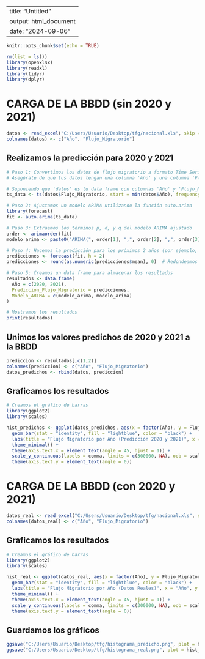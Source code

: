 
---
title: "Untitled"
output: html_document
date: "2024-09-06"
---

```{r setup, include=FALSE}
knitr::opts_chunk$set(echo = TRUE)
```

```{r}
rm(list = ls())
library(openxlsx) 
library(readxl)
library(tidyr)
library(dplyr)
```

# CARGA DE LA BBDD (sin 2020 y 2021)
```{r}
datos <- read_excel("C:/Users/Usuario/Desktop/tfg/nacional.xls", skip = 7, n_max = 12)
colnames(datos) <- c("Año", "Flujo_Migratorio")
```
## Realizamos la predicción para 2020 y 2021
```{r}
# Paso 1: Convertimos los datos de flujo migratorio a formato Time Series
# Asegúrate de que tus datos tengan una columna 'Año' y una columna 'Flujo_Migratorio'

# Suponiendo que 'datos' es tu data frame con columnas 'Año' y 'Flujo_Migratorio'
ts_data <- ts(datos$Flujo_Migratorio, start = min(datos$Año), frequency = 1)

# Paso 2: Ajustamos un modelo ARIMA utilizando la función auto.arima
library(forecast)
fit <- auto.arima(ts_data)

# Paso 3: Extraemos los términos p, d, y q del modelo ARIMA ajustado
order <- arimaorder(fit)
modelo_arima <- paste0("ARIMA(", order[1], ",", order[2], ",", order[3], ")")

# Paso 4: Hacemos la predicción para los próximos 2 años (por ejemplo, 2020 y 2021)
predicciones <- forecast(fit, h = 2)
predicciones <- round(as.numeric(predicciones$mean), 0)  # Redondeamos las predicciones

# Paso 5: Creamos un data frame para almacenar los resultados
resultados <- data.frame(
  Año = c(2020, 2021), 
  Prediccion_Flujo_Migratorio = predicciones,
  Modelo_ARIMA = c(modelo_arima, modelo_arima)
)

# Mostramos los resultados
print(resultados)
```

## Unimos los valores predichos de 2020 y 2021 a la BBDD
```{r}
prediccion <- resultados[,c(1,2)]
colnames(prediccion) <- c("Año", "Flujo_Migratorio")
datos_predichos <- rbind(datos, prediccion)
```

## Graficamos los resultados
```{r}
# Creamos el gráfico de barras
library(ggplot2)
library(scales)

hist_predichos <- ggplot(datos_predichos, aes(x = factor(Año), y = Flujo_Migratorio)) + 
  geom_bar(stat = "identity", fill = "lightblue", color = "black") +  
  labs(title = "Flujo Migratorio por Año (Predicción 2020 y 2021)", x = "Año", y = "Flujo Migratorio") +  
  theme_minimal() +  
  theme(axis.text.x = element_text(angle = 45, hjust = 1)) + 
  scale_y_continuous(labels = comma, limits = c(300000, NA), oob = scales::rescale_none) +  
  theme(axis.text.y = element_text(angle = 0))
```

# CARGA DE LA BBDD (con 2020 y 2021)
```{r}
datos_real <- read_excel("C:/Users/Usuario/Desktop/tfg/nacional.xls", skip = 7, n_max = 14)
colnames(datos_real) <- c("Año", "Flujo_Migratorio")
```
## Graficamos los resultados
```{r}
# Creamos el gráfico de barras
library(ggplot2)
library(scales)

hist_real <- ggplot(datos_real, aes(x = factor(Año), y = Flujo_Migratorio)) + 
  geom_bar(stat = "identity", fill = "lightblue", color = "black") +  
  labs(title = "Flujo Migratorio por Año (Datos Reales)", x = "Año", y = "Flujo Migratorio") +  
  theme_minimal() +  
  theme(axis.text.x = element_text(angle = 45, hjust = 1)) + 
  scale_y_continuous(labels = comma, limits = c(300000, NA), oob = scales::rescale_none) +  
  theme(axis.text.y = element_text(angle = 0))
```

## Guardamos los gráficos
```{r}
ggsave("C:/Users/Usuario/Desktop/tfg/histograma_predicho.png", plot = hist_predichos)
ggsave("C:/Users/Usuario/Desktop/tfg/histograma_real.png", plot = hist_real)
```

